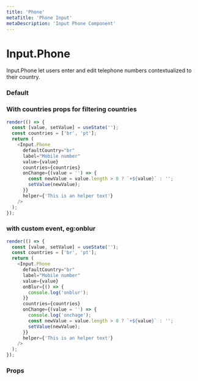 ```yaml
---
title: 'Phone'
metaTitle: 'Phone Input'
metaDescription: 'Input Phone Component'
---
```



# Input.Phone

Input.Phone let users enter and edit telephone numbers contextualized to their country.

### Default

<PhoneWeb />

### With countries props for filtering countries

```javascript state
render(() => {
  const [value, setValue] = useState('');
  const countries = ['br', 'pt'];
  return (
    <Input.Phone
      defaultCountry="br"
      label="Mobile number"
      value={value}
      countries={countries}
      onChange={(value = '') => {
        const newValue = value.length > 0 ? `+${value}` : '';
        setValue(newValue);
      }}
      helper={'This is an helper text'}
    />
  );
});
```

### with custom event, eg:onblur

```javascript state
render(() => {
  const [value, setValue] = useState('');
  const countries = ['br', 'pt'];
  return (
    <Input.Phone
      defaultCountry="br"
      label="Mobile number"
      value={value}
      onBlur={() => {
        console.log('onblur');
      }}
      countries={countries}
      onChange={(value = '') => {
        console.log('onchage');
        const newValue = value.length > 0 ? `+${value}` : '';
        setValue(newValue);
      }}
      helper={'This is an helper text'}
    />
  );
});
```

### Props

<PropsTable component="Input" platform="web" />
